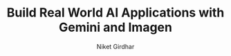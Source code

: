 ---
  title: Build Real World AI Applications with Gemini and Imagen
  By: Google Cloud Skill Boost
  image: /images/certificates/gemini_imagen_learningpath.png
  author: 'Niket Girdhar'
  publishedAt: '2025-06-27'
  skills: ["Gemini", "Imagen", "Natural Language Processing [NLP]","Vertex AI"]
  courseLink: https://www.cloudskillsboost.google/course_templates/1076
  credential: https://www.credly.com/badges/1bc88a9e-1320-4ebb-956f-0173c1001a21/public_url
---